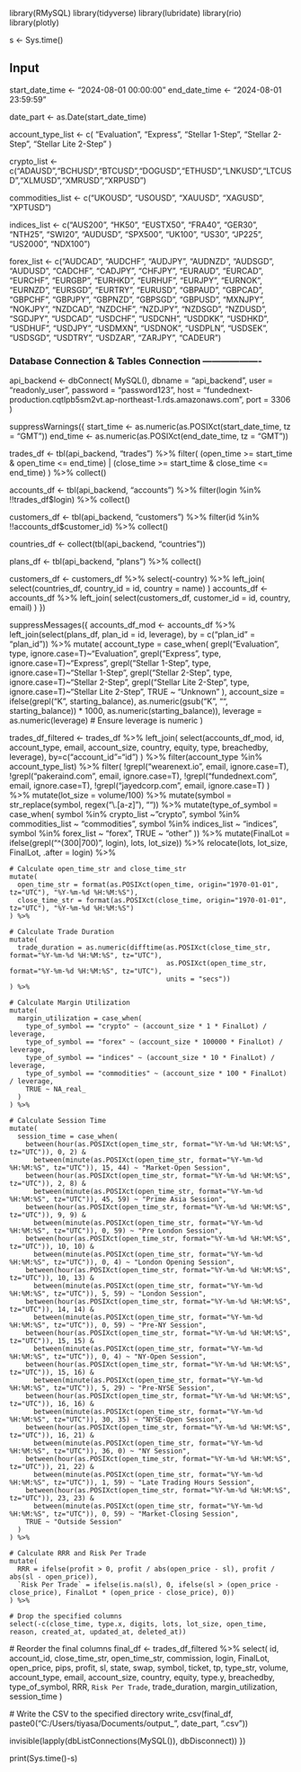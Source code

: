 library(RMySQL)
library(tidyverse)
library(lubridate)
library(rio)
library(plotly)

s <- Sys.time()

## Input
start_date_time <- "2024-08-01 00:00:00"
end_date_time <- "2024-08-01 23:59:59"

date_part <- as.Date(start_date_time)

account_type_list <- c(
  "Evaluation", 
  "Express",
  "Stellar 1-Step", 
  "Stellar 2-Step",
  "Stellar Lite 2-Step"
)

crypto_list <- c("ADAUSD","BCHUSD","BTCUSD","DOGUSD","ETHUSD","LNKUSD","LTCUSD","XLMUSD","XMRUSD","XRPUSD")

commodities_list <- c("UKOUSD", "USOUSD", "XAUUSD", "XAGUSD", "XPTUSD")

indices_list <- c("AUS200", "HK50", "EUSTX50", "FRA40", "GER30", "NTH25", "SWI20", "AUDUSD", "SPX500", "UK100", "US30", "JP225", "US2000", "NDX100")

forex_list <- c("AUDCAD", "AUDCHF", "AUDJPY", "AUDNZD", "AUDSGD", "AUDUSD", "CADCHF", "CADJPY", "CHFJPY", "EURAUD", "EURCAD", "EURCHF", "EURGBP", "EURHKD", "EURHUF", "EURJPY", "EURNOK", "EURNZD", "EURSGD", "EURTRY", "EURUSD", "GBPAUD", "GBPCAD", "GBPCHF", "GBPJPY", "GBPNZD", "GBPSGD", "GBPUSD", "MXNJPY", "NOKJPY", "NZDCAD", "NZDCHF", "NZDJPY", "NZDSGD", "NZDUSD", "SGDJPY", "USDCAD", "USDCHF", "USDCNH", "USDDKK", "USDHKD", "USDHUF", "USDJPY", "USDMXN", "USDNOK", "USDPLN", "USDSEK", "USDSGD", "USDTRY", "USDZAR", "ZARJPY", "CADEUR")

### Database Connection & Tables Connection -------------------
api_backend <- dbConnect(
  MySQL(),
  dbname = "api_backend",
  user = "readonly_user",
  password = "password123",
  host = "fundednext-production.cqtlpb5sm2vt.ap-northeast-1.rds.amazonaws.com",
  port = 3306
)

suppressWarnings({
  start_time <- as.numeric(as.POSIXct(start_date_time, tz = "GMT"))
  end_time <- as.numeric(as.POSIXct(end_date_time, tz = "GMT"))
  
  trades_df <- tbl(api_backend, "trades") %>%
    filter(
      (open_time >= start_time & open_time <= end_time) |
      (close_time >= start_time & close_time <= end_time)
    ) %>%
    collect()
  
  accounts_df <- tbl(api_backend, "accounts") %>%
    filter(login %in% !!trades_df$login) %>%
    collect()
  
  customers_df <- tbl(api_backend, "customers") %>%
    filter(id %in% !!accounts_df$customer_id) %>%
    collect()
  
  countries_df <- collect(tbl(api_backend, "countries"))
  
  plans_df <- tbl(api_backend, "plans") %>%
    collect()
  
  customers_df <- customers_df %>%
    select(-country) %>%
    left_join(
      select(countries_df, country_id = id, country = name)
    )
  accounts_df <- accounts_df %>%
    left_join(
      select(customers_df, customer_id = id, country, email)
    )
})

suppressMessages({
  accounts_df_mod <- accounts_df %>%
    left_join(select(plans_df, plan_id = id, leverage), by = c("plan_id" = "plan_id")) %>%
    mutate(
      account_type = case_when(
        grepl("Evaluation", type, ignore.case=T)~"Evaluation",
        grepl("Express", type, ignore.case=T)~"Express",
        grepl("Stellar 1-Step", type, ignore.case=T)~"Stellar 1-Step",
        grepl("Stellar 2-Step", type, ignore.case=T)~"Stellar 2-Step",
        grepl("Stellar Lite 2-Step", type, ignore.case=T)~"Stellar Lite 2-Step",
        TRUE ~ "Unknown"
      ),
      account_size = ifelse(grepl("K", starting_balance), 
                            as.numeric(gsub("K", "", starting_balance)) * 1000, 
                            as.numeric(starting_balance)),
      leverage = as.numeric(leverage)  # Ensure leverage is numeric
    )
  
  trades_df_filtered <- trades_df %>%
    left_join(
      select(accounts_df_mod, id, account_type, email, account_size, country, equity, type, breachedby, leverage), by=c("account_id"="id")
    ) %>%
    filter(account_type %in% account_type_list) %>%
    filter(
      !grepl("wearenext.io", email, ignore.case=T),
      !grepl("pakeraind.com", email, ignore.case=T),
      !grepl("fundednext.com", email, ignore.case=T),
      !grepl("jayedcorp.com", email, ignore.case=T)
    ) %>%
    mutate(lot_size = volume/100) %>%
    mutate(symbol = str_replace(symbol, regex("\\.[a-z]"), "")) %>%
    mutate(type_of_symbol = case_when(
      symbol %in% crypto_list ~ "crypto",
      symbol %in% commodities_list ~ "commodities",
      symbol %in% indices_list ~ "indices",
      symbol %in% forex_list ~ "forex",
      TRUE ~ "other"
    )) %>%
    mutate(FinalLot = ifelse(grepl("^(300|700)", login), lots, lot_size)) %>%
    relocate(lots, lot_size, FinalLot, .after = login) %>%
    
    # Calculate open_time_str and close_time_str
    mutate(
      open_time_str = format(as.POSIXct(open_time, origin="1970-01-01", tz="UTC"), "%Y-%m-%d %H:%M:%S"),
      close_time_str = format(as.POSIXct(close_time, origin="1970-01-01", tz="UTC"), "%Y-%m-%d %H:%M:%S")
    ) %>%
    
    # Calculate Trade Duration
    mutate(
      trade_duration = as.numeric(difftime(as.POSIXct(close_time_str, format="%Y-%m-%d %H:%M:%S", tz="UTC"),
                                           as.POSIXct(open_time_str, format="%Y-%m-%d %H:%M:%S", tz="UTC"), 
                                           units = "secs"))
    ) %>%
    
    # Calculate Margin Utilization
    mutate(
      margin_utilization = case_when(
        type_of_symbol == "crypto" ~ (account_size * 1 * FinalLot) / leverage,
        type_of_symbol == "forex" ~ (account_size * 100000 * FinalLot) / leverage,
        type_of_symbol == "indices" ~ (account_size * 10 * FinalLot) / leverage,
        type_of_symbol == "commodities" ~ (account_size * 100 * FinalLot) / leverage,
        TRUE ~ NA_real_
      )
    ) %>%
    
    # Calculate Session Time
    mutate(
      session_time = case_when(
        between(hour(as.POSIXct(open_time_str, format="%Y-%m-%d %H:%M:%S", tz="UTC")), 0, 2) & 
          between(minute(as.POSIXct(open_time_str, format="%Y-%m-%d %H:%M:%S", tz="UTC")), 15, 44) ~ "Market-Open Session",
        between(hour(as.POSIXct(open_time_str, format="%Y-%m-%d %H:%M:%S", tz="UTC")), 2, 8) & 
          between(minute(as.POSIXct(open_time_str, format="%Y-%m-%d %H:%M:%S", tz="UTC")), 45, 59) ~ "Prime Asia Session",
        between(hour(as.POSIXct(open_time_str, format="%Y-%m-%d %H:%M:%S", tz="UTC")), 9, 9) & 
          between(minute(as.POSIXct(open_time_str, format="%Y-%m-%d %H:%M:%S", tz="UTC")), 0, 59) ~ "Pre London Session",
        between(hour(as.POSIXct(open_time_str, format="%Y-%m-%d %H:%M:%S", tz="UTC")), 10, 10) & 
          between(minute(as.POSIXct(open_time_str, format="%Y-%m-%d %H:%M:%S", tz="UTC")), 0, 4) ~ "London Opening Session",
        between(hour(as.POSIXct(open_time_str, format="%Y-%m-%d %H:%M:%S", tz="UTC")), 10, 13) & 
          between(minute(as.POSIXct(open_time_str, format="%Y-%m-%d %H:%M:%S", tz="UTC")), 5, 59) ~ "London Session",
        between(hour(as.POSIXct(open_time_str, format="%Y-%m-%d %H:%M:%S", tz="UTC")), 14, 14) & 
          between(minute(as.POSIXct(open_time_str, format="%Y-%m-%d %H:%M:%S", tz="UTC")), 0, 59) ~ "Pre-NY Session",
        between(hour(as.POSIXct(open_time_str, format="%Y-%m-%d %H:%M:%S", tz="UTC")), 15, 15) & 
          between(minute(as.POSIXct(open_time_str, format="%Y-%m-%d %H:%M:%S", tz="UTC")), 0, 4) ~ "NY-Open Session",
        between(hour(as.POSIXct(open_time_str, format="%Y-%m-%d %H:%M:%S", tz="UTC")), 15, 16) & 
          between(minute(as.POSIXct(open_time_str, format="%Y-%m-%d %H:%M:%S", tz="UTC")), 5, 29) ~ "Pre-NYSE Session",
        between(hour(as.POSIXct(open_time_str, format="%Y-%m-%d %H:%M:%S", tz="UTC")), 16, 16) & 
          between(minute(as.POSIXct(open_time_str, format="%Y-%m-%d %H:%M:%S", tz="UTC")), 30, 35) ~ "NYSE-Open Session",
        between(hour(as.POSIXct(open_time_str, format="%Y-%m-%d %H:%M:%S", tz="UTC")), 16, 21) & 
          between(minute(as.POSIXct(open_time_str, format="%Y-%m-%d %H:%M:%S", tz="UTC")), 36, 0) ~ "NY Session",
        between(hour(as.POSIXct(open_time_str, format="%Y-%m-%d %H:%M:%S", tz="UTC")), 21, 22) & 
          between(minute(as.POSIXct(open_time_str, format="%Y-%m-%d %H:%M:%S", tz="UTC")), 1, 59) ~ "Late Trading Hours Session",
        between(hour(as.POSIXct(open_time_str, format="%Y-%m-%d %H:%M:%S", tz="UTC")), 23, 23) & 
          between(minute(as.POSIXct(open_time_str, format="%Y-%m-%d %H:%M:%S", tz="UTC")), 0, 59) ~ "Market-Closing Session",
        TRUE ~ "Outside Session"
      )
    ) %>%
    
    # Calculate RRR and Risk Per Trade
    mutate(
      RRR = ifelse(profit > 0, profit / abs(open_price - sl), profit / abs(sl - open_price)),
      `Risk Per Trade` = ifelse(is.na(sl), 0, ifelse(sl > (open_price - close_price), FinalLot * (open_price - close_price), 0))
    ) %>%
    
    # Drop the specified columns
    select(-c(close_time, type.x, digits, lots, lot_size, open_time, reason, created_at, updated_at, deleted_at))
  
  # Reorder the final columns
  final_df <- trades_df_filtered %>%
    select(
      id, account_id, close_time_str, open_time_str, commission, login, FinalLot, 
      open_price, pips, profit, sl, state, swap, symbol, ticket, tp, 
      type_str, volume, account_type, email, account_size, country, equity, 
      type.y, breachedby, type_of_symbol, RRR, `Risk Per Trade`, 
      trade_duration, margin_utilization, session_time
    )
  
  # Write the CSV to the specified directory
  write_csv(final_df, paste0("C:/Users/tiyasa/Documents/output_", date_part, ".csv"))
  
  invisible(lapply(dbListConnections(MySQL()), dbDisconnect))
})

print(Sys.time()-s)
